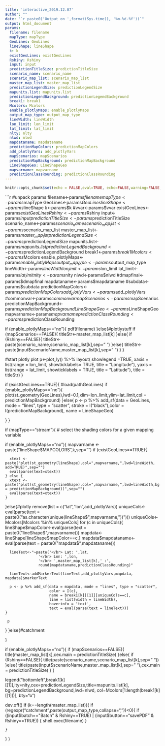 ```yaml
---
title: 'interactive_2019.12.07'
author: ""
date: "`r paste0('Output on ',format(Sys.time(), '%m-%d-%Y'))`"
output: html_document
params:
  filename: filename
  mapType: mapType
  GeoLines: GeoLines
  lineShape: lineShape
  k: k
  existGeoLines: existGeoLines
  Rshiny: Rshiny
  input: input
  predictionTitleSize: predictionTitleSize
  scenario_name: scenario_name
  scenario_map_list: scenario_map_list
  master_map_list: master_map_list
  predictionLegendSize: predictionLegendSize
  mapunits.list: mapunits.list
  predictionLegendBackground: predictionLegendBackground
  break1: break1
  Mcolors: Mcolors
  enable_plotlyMaps: enable_plotlyMaps
  output_map_type: output_map_type
  lineWidth: lineWidth
  lon_limit: lon_limit
  lat_limit: lat_limit
  nlty: nlty
  nlwd: nlwd
  mapdataname: mapdataname
  predictionMapColors: predictionMapColors
  add_plotlyVars: add_plotlyVars
  mapScenarios: mapScenarios
  predictionMapBackground: predictionMapBackground
  LineShapeGeo: LineShapeGeo
  mapvarname: mapvarname
  predictionClassRounding: predictionClassRounding
---
```


```r
knitr::opts_chunk$set(echo = FALSE,eval=TRUE, echo=FALSE,warning=FALSE, message = FALSE)
```

```r
#unpack params
filename<-params$filename
mapType<-params$mapType
GeoLines<-params$GeoLines
lineShape<-params$lineShape
k<-params$k
#vvar<-params$vvar
existGeoLines<-params$existGeoLines
Rshiny<-params$Rshiny
input<-params$input
predictionTitleSize<-params$predictionTitleSize
scenario_name<-params$scenario_name
scenario_map_list<-params$scenario_map_list
master_map_list<-params$master_map_list
predictionLegendSize<-params$predictionLegendSize
mapunits.list<-params$mapunits.list
predictionLegendBackground<-params$predictionLegendBackground
break1<-params$break1
Mcolors<-params$Mcolors
enable_plotlyMaps<-params$enable_plotlyMaps
output_map_type<-params$output_map_type
lineWidth<-params$lineWidth
lon_limit<-params$lon_limit
lat_limit<-params$lat_limit
nlty<-params$nlty
nlwd<-params$nlwd
#dmapfinal<-params$dmapfinal
mapdataname<-params$mapdataname
#subdata<-params$subdata
predictionMapColors<-params$predictionMapColors
add_plotlyVars<-params$add_plotlyVars
#commonvar<-params$commonvar
mapScenarios<-params$mapScenarios
predictionMapBackground<-params$predictionMapBackground
LineShapeGeo<-params$LineShapeGeo
mapvarname<-params$mapvarname
predictionClassRounding<-params$predictionClassRounding

if (enable_plotlyMaps=="no"){
  pdf(filename) 
}else{#plotlystuff
  if (mapScenarios==FALSE){
    titleStr<-master_map_list[k]
  }else{
    if (Rshiny==FALSE){
      titleStr<-paste(scenario_name,scenario_map_list[k],sep=" ")
    }else{
      titleStr<-paste(input$scenarioName,master_map_list[k],sep=" ")
    }
  }
  
  #start plotly plot
  p<-plot_ly() %>%
    layout(
      showlegend =TRUE,
      xaxis = list(range = lon_limit,
                   showticklabels= TRUE,
                   title = "Longitude"),
      yaxis = list(range = lat_limit,
                   showticklabels = TRUE,
                   title = "Latitude"),
      title = titleStr)
}

if (existGeoLines==TRUE){
  #load(pathGeoLines)
  if (enable_plotlyMaps=="no"){
    plot(st_geometry(GeoLines),lwd=0.1,xlim=lon_limit,ylim=lat_limit,col = predictionMapBackground)
  }else{
    p <- p %>% add_sf(data = GeoLines,  mode = "lines", type = "scatter",
                      stroke = I("black"),color = I(predictionMapBackground),
                      name = LineShapeGeo)
    
    
    
  }
}



if (mapType=="stream"){
  # select the shading colors for a given mapping variable
  
  
  
  if (enable_plotlyMaps=="no"){
    mapvarname <- paste("lineShape$MAPCOLORS",k,sep="")
    if (existGeoLines==TRUE){
      
      xtext <- paste("plot(st_geometry(lineShape),col=",mapvarname,",lwd=lineWidth, add=TRUE)",sep="")
      eval(parse(text=xtext))
    } else {
      xtext <- paste("plot(st_geometry(lineShape),col=",mapvarname,",lwd=lineWidth,bg = predictionMapBackground))",sep="")
      eval(parse(text=xtext))
    }
  }else{#plotly
    remove(list = c("lat","lon",add_plotlyVars))
    uniqueCols<-eval(parse(text = paste0("as.character(unique(lineShape$",mapvarname,"))")))
    uniqueCols<-Mcolors[Mcolors %in% uniqueCols]
    for (c in uniqueCols){
      lineShape$mapColor<-eval(parse(text = paste0("lineShape$",mapvarname)))
      mapdata<-lineShape[lineShape$mapColor==c,]
      mapdata$mapdataname<-eval(parse(text = paste0("mapdata$",mapdataname)))     
      
      lineText<-"~paste('</br> Lat: ',lat,
                   '</br> Lon: ',lon,
                   '</br> ',master_map_list[k],' :',
                   round(mapdataname,predictionClassRounding)"
      
      lineText<-addMarkerText(lineText,add_plotlyVars,mapdata, mapdata)$markerText
     
      p <- p %>% add_sf(data = mapdata, mode = "lines", type = "scatter",
                        color = I(c),
                        name = break1[k][[1]][uniqueCols==c],
                        line = list(width = lineWidth),
                        hoverinfo = 'text',
                        text = eval(parse(text = lineText)))
    }

     p

  }
}else{#catchment
  
}

if (enable_plotlyMaps=="no"){
  if (mapScenarios==FALSE){
    title(master_map_list[k],cex.main = predictionTitleSize)
  }else{
    if (Rshiny==FALSE){
      title(paste(scenario_name,scenario_map_list[k],sep=" "))
    }else{
      title(paste(input$scenarioName,master_map_list[k],sep=" "),cex.main = predictionTitleSize) 
    }
  }
  
  
  
  legend("bottomleft",break1[k][[1]],lty=nlty,cex=predictionLegendSize,title=mapunits.list[k],
         bg=predictionLegendBackground,lwd=nlwd, col=Mcolors[1:length(break1[k][[1]])], bty="o")
  
  
  dev.off()
  if (k==length(master_map_list)){
    if (regexpr("catchment",paste(output_map_type,collapse=","))<0){
      if ((input$batch=="Batch" & Rshiny==TRUE) | (input$button=="savePDF" & Rshiny==TRUE)) {
        shell.exec(filename) 
      }
      
    }
  }
}



